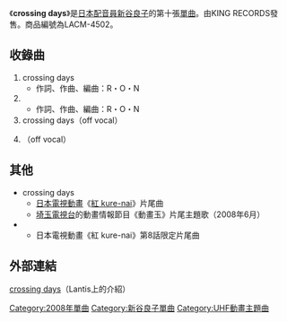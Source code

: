 {{unreferenced|time=2019-09-14}}
{{lowercase}}
{{Infobox Single
| Name = crossing days
| Cover = LACM-4502.jpg
| Artist = [[新谷良子|新谷良子]]
| from Album = MARCHING MONSTER 
| A-side = 
| B-side = 
| Released = 2008年5月21日
| Format = [[單曲|單曲]]
| Recorded = 
| Genre = [[動畫歌曲|動畫歌曲]]
| Length = 16分43秒
| Label = [[Lantis|Lantis]]
| Writer = R・O・N 
| Producer = 伊藤善之
| Certification = 
| Chart position = * [[Oricon|Oricon]]每週排名38位（最高）
| Last single = [[失落的交響曲|失落的交響曲]]<br />（2007年）
| This single = '''crossing days'''<br />（2008年）
| Next single = [[月與八音盒|月與八音盒]]<br />（2008年）
| Misc = 
}}

《'''crossing days'''》是[[日本配音員|日本配音員]][[新谷良子|新谷良子]]的第十張[[單曲|單曲]]。由KING RECORDS發售。商品編號為LACM-4502。

== 收錄曲 ==
#crossing days
#* 作詞、作曲、編曲：R・O・N
#{{nihongo|手掌的太陽|手のひらの太陽}}
#* 作詞、作曲、編曲：R・O・N
#crossing days（off vocal）
#{{nihongo|手掌的太陽|手のひらの太陽}}（off vocal）

== 其他 ==
*crossing days
**[[日本電視動畫|日本電視動畫]]《[[紅_(小說)|紅 kure-nai]]》片尾曲
**[[埼玉電視台|埼玉電視台]]的動畫情報節目《動畫玉》片尾主題歌（2008年6月）
*{{nihongo|手掌的太陽|手のひらの太陽}}
**日本電視動畫《紅 kure-nai》第8話限定片尾曲

== 外部連結 ==
{{ja}} [http://lantis.jp/new-release/data.php?id=c7d5a1bf91e16978a237e056e4be03ce crossing days]{{Wayback|url=http://lantis.jp/new-release/data.php?id=c7d5a1bf91e16978a237e056e4be03ce |date=20101007105657 }}（Lantis上的介紹） 

{{新谷良子}}
{{DEFAULTSORT:Crossing days}}

[[Category:2008年單曲|Category:2008年單曲]]
[[Category:新谷良子單曲|Category:新谷良子單曲]]
[[Category:UHF動畫主題曲|Category:UHF動畫主題曲]]